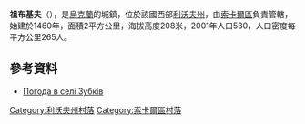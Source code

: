 {{coord|50|23|43|N|24|23|34|E|scale:100000|display=title}}

'''祖布基夫'''（{{lang-uk|Зубків}}），是[[烏克蘭|烏克蘭]]的城鎮，位於該國西部[[利沃夫州|利沃夫州]]，由[[索卡爾區|索卡爾區]]負責管轄，始建於1460年，面積2平方公里，海拔高度208米，2001年人口530，人口密度每平方公里265人。

==參考資料==
* [http://weather.in.ua/ua/l'vovskaja/9215 Погода в селі Зубків] {{Wayback|url=http://weather.in.ua/ua/l%27vovskaja/9215 |date=20201127204123 }}

[[Category:利沃夫州村落|Category:利沃夫州村落]]
[[Category:索卡爾區村落|Category:索卡爾區村落]]


{{Lviv-geo-stub}}